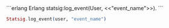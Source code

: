<CodeGroup>
```erlang Erlang
statsig:log_event(User, <<"event_name">>).
```

```elixir Elixir
Statsig.log_event(user, "event_name")
```
</CodeGroup>

